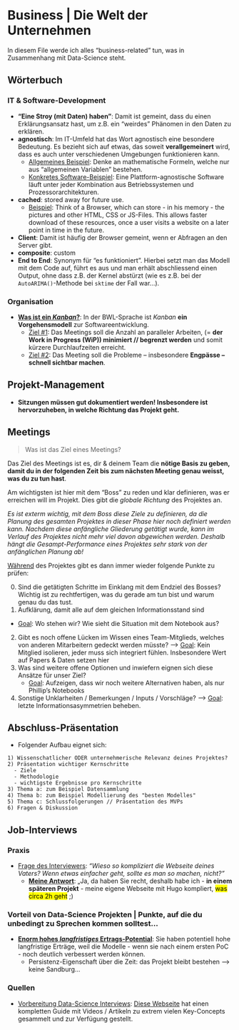 # Business | Die Welt der Unternehmen

In diesem File werde ich alles "business-related" tun, was in Zusammenhang mit Data-Science steht.

## Wörterbuch

### IT &amp; Software-Development

- __"Eine Stroy (mit Daten) haben"__: Damit ist gemeint, dass du einen Erklärungsansatz hast, um z.B. ein "weirdes" Phänomen in den Daten zu erklären.
- __agnostisch__: Im IT-Umfeld hat das Wort agnostisch eine besondere Bedeutung. Es bezieht sich auf etwas, das soweit **verallgemeinert** wird, dass es auch unter verschiedenen Umgebungen funktionieren kann. 
	- <u>Allgemeines Beispiel</u>: Denke an mathematische Formeln, welche nur aus "allgemeinen Variablen" bestehen. 
	- <u>Konkretes Software-Beispiel</u>: Eine Plattform-agnostische Software läuft unter jeder Kombination aus Betriebssystemen und Prozessorarchitekturen.
- __cached__: stored away for future use. 
  - <u>Beispiel</u>: Think of a Browser, which can store - in his memory - the pictures and other HTML, CSS or JS-Files. This allows faster download of these resources, once a user visits a website on a later point in time in the future.
- __Client__: Damit ist häufig der Browser gemeint, wenn er Abfragen an den Server gibt.
- __composite__: custom
- __End to End__: Synonym für "es funktioniert". Hierbei setzt man das Modell mit dem Code auf, führt es aus und man erhält abschliessend einen Output, ohne dass z.B. der Kernel abstürzt (wie es z.B. bei der `AutoARIMA()`-Methode bei `sktime` der Fall war...).

### Organisation

- **<u>Was ist ein _Kanban_?</u>**: In der BWL-Sprache ist *Kanban* **ein Vorgehensmodell** zur Softwareentwicklung.
  - <u>Ziel #1</u>: Das Meetings soll die Anzahl an paralleler Arbeiten, (= **der Work in Progress (WiP)) minimiert // begrenzt werden** und somit kürzere Durchlaufzeiten erreicht.
  - <u>Ziel #2</u>: Das Meeting soll die Probleme – insbesondere **Engpässe – schnell sichtbar machen**.

## Projekt-Management

- **Sitzungen müssen gut dokumentiert werden! Insbesondere ist hervorzuheben, in welche Richtung das Projekt geht.**

## Meetings

> Was ist das Ziel eines Meetings?

Das Ziel des Meetings ist es, dir & deinem Team die **nötige Basis zu geben, damit du in der folgenden Zeit bis zum nächsten Meeting genau weisst, was du zu tun hast**.

Am wichtigsten ist hier mit dem "Boss" zu reden und klar definieren, was er erreichen will im Projekt. Dies gibt die _globale Richtung_ des Projektes an.

_Es ist exterm wichtig, mit dem Boss diese Ziele zu definieren, da die Planung des gesamten Projektes in dieser Phase hier noch definiert werden kann. Nachdem diese anfängliche Gliederung getätigt wurde, kann im Verlauf des Projektes nicht mehr viel davon abgewichen werden. Deshalb hängt die Gesampt-Performance eines Projektes sehr stark von der anfänglichen Planung ab!_

<u>Während</u> des Projektes gibt es dann immer wieder folgende Punkte zu prüfen:

0) Sind die getätigten Schritte im Einklang mit dem Endziel des Bosses? Wichtig ist zu rechtfertigen, was du gerade am tun bist und warum genau du das tust.
1) Aufklärung, damit alle auf dem gleichen Informationsstand sind 
  - <u>Goal</u>: Wo stehen wir? Wie sieht die Situation mit dem Notebook aus?
2) Gibt es noch offene Lücken im Wissen eines Team-Mitglieds, welches von anderen Mitarbeitern gedeckt werden müsste? --> <u>Goal</u>: Kein Mitglied isolieren, jeder muss sich integriert fühlen. Insbesondere Wert auf Papers & Daten setzen hier
3) Was sind weitere offene Optionen und inwiefern eignen sich diese Ansätze für unser Ziel?
    - <u>Goal</u>: Aufzeigen, dass wir noch weitere Alternativen haben, als nur Phillip's Notebooks
4) Sonstige Unklarheiten / Bemerkungen / Inputs / Vorschläge? --> <u>Goal</u>: letzte Informationsasymmetrien beheben.

## Abschluss-Präsentation

- Folgender Aufbau eignet sich:

```
1) Wissenschatlicher ODER unternehmerische Relevanz deines Projektes?
2) Präsentation wichtiger Kernschritte
  - Ziele
  - Methodologie
  - wichtigste Ergebnisse pro Kernschritte
3) Thema a: zum Beispiel Datensammlung
4) Thema b: zum Beispiel Modellierung des "besten Modelles"
5) Thema c: Schlussfolgerungen // Präsentation des MVPs
6) Fragen & Diskussion
```

## Job-Interviews

### Praxis

- <u>Frage des Interviewers</u>: _"Wieso so kompliziert die Webseite deines Vaters? Wenn etwas einfacher geht, sollte es man so machen, nicht?"_ 
  - **<u>Meine Antwort</u>**: „Ja, da haben Sie recht, deshalb habe ich - **in einem späteren Projekt** - meine eigene Webseite mit Hugo kompliert, <mark>was circa 2h geht</mark> ;)
  
### Vorteil von Data-Science Projekten | Punkte, auf die du unbedingt zu Sprechen kommen solltest...

- **<u>Enorm hohes _langfristiges_ Ertrags-Potential</u>**: Sie haben potentiell hohe langfristige Erträge, weil die Modelle - wenn sie nach einem ersten PoC - noch deutlich verbessert werden können.
  - Persistenz-Eigenschaft über die Zeit: das Projekt bleibt bestehen --> keine Sandburg...

### Quellen

- <u>Vorbereitung Data-Science Interviews</u>: [Diese Webseite](https://www.kdnuggets.com/2020/01/data-science-interview-study-guide.html) hat einen kompletten Guide mit Videos / Artikeln zu extrem vielen Key-Concepts gesammelt und zur Verfügung gestellt.